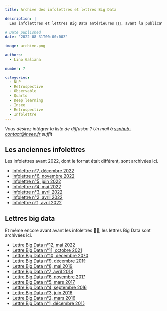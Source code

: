 ```yaml
---
title: Archive des infolettres et lettres Big Data

description: |
  Les infolettres et lettres Big Data antérieures 👵👴, avant la publication sous forme de blog

# Date published
date: '2022-08-31T00:00:00Z'

image: archive.png

authors:
  - Lino Galiana

number: 7

categories:
  - NLP
  - Retrospective
  - Observable
  - Quarto
  - Deep learning
  - Insee
  - Retrospective
  - Infolettre
---
```


_Vous désirez intégrer la liste de diffusion ? Un mail à <ssphub-contact@insee.fr> suffit_ 

## Les anciennes infolettres

Les infolettres avant 2022, dont le format était différent, sont archivées ici. 

* [Infolettre n°7, décembre 2022](https://minio.lab.sspcloud.fr/ssphub/diffusion/website/infolettre_old/Infolettre_n7.pdf)
* [Infolettre n°6, novembre 2022](https://minio.lab.sspcloud.fr/ssphub/diffusion/website/infolettre_old/Infolettre_n6.pdf)
* [Infolettre n°5, juin 2022](https://minio.lab.sspcloud.fr/ssphub/diffusion/website/infolettre_old/Infolettre_n5.pdf)
* [Infolettre n°4, mai 2022](https://minio.lab.sspcloud.fr/ssphub/diffusion/website/infolettre_old/Infolettre_n4.pdf)
* [Infolettre n°3, avril 2022](https://minio.lab.sspcloud.fr/ssphub/diffusion/website/infolettre_old/Infolettre_n3.pdf)
* [Infolettre n°2, avril 2022](https://minio.lab.sspcloud.fr/ssphub/diffusion/website/infolettre_old/Infolettre_n2.pdf)
* [Infolettre n°1, avril 2022](https://minio.lab.sspcloud.fr/ssphub/diffusion/website/infolettre_old/Infolettre_n1.pdf)

## Lettres big data

Et même encore avant avant les infolettres 👵👴, les lettres Big Data sont archivées ici. 

* [Lettre Big Data n°12, mai 2022](https://minio.lab.sspcloud.fr/ssphub/diffusion/website/infolettre_old/Lettre_BigData_n12.pdf)
* [Lettre Big Data n°11, octobre 2021](https://minio.lab.sspcloud.fr/ssphub/diffusion/website/infolettre_old/Lettre_BigData_n11.pdf)
* [Lettre Big Data n°10, décembre 2020](https://minio.lab.sspcloud.fr/ssphub/diffusion/website/infolettre_old/Lettre_BigData_n10.pdf)
* [Lettre Big Data n°9, décembre 2019](https://minio.lab.sspcloud.fr/ssphub/diffusion/website/infolettre_old/Lettre_BigData_n09.pdf)
* [Lettre Big Data n°8, mai 2019](https://minio.lab.sspcloud.fr/ssphub/diffusion/website/infolettre_old/Lettre_BigData_n08.pdf)
* [Lettre Big Data n°7, avril 2018](https://minio.lab.sspcloud.fr/ssphub/diffusion/website/infolettre_old/Lettre_BigData_n07.pdf)
* [Lettre Big Data n°6, novembre 2017](https://minio.lab.sspcloud.fr/ssphub/diffusion/website/infolettre_old/Lettre_BigData_n06.pdf)
* [Lettre Big Data n°5, mars 2017](https://minio.lab.sspcloud.fr/ssphub/diffusion/website/infolettre_old/Lettre_BigData_n05.pdf)
* [Lettre Big Data n°4, septembre 2016](https://minio.lab.sspcloud.fr/ssphub/diffusion/website/infolettre_old/Lettre_BigData_n04.pdf)
* [Lettre Big Data n°3, juin 2016](https://minio.lab.sspcloud.fr/ssphub/diffusion/website/infolettre_old/Lettre_BigData_n03.pdf)
* [Lettre Big Data n°2, mars 2016](https://minio.lab.sspcloud.fr/ssphub/diffusion/website/infolettre_old/Lettre_BigData_n02.pdf)
* [Lettre Big Data n°1, décembre 2015](https://minio.lab.sspcloud.fr/ssphub/diffusion/website/infolettre_old/Lettre_BigData_n01.pdf)
